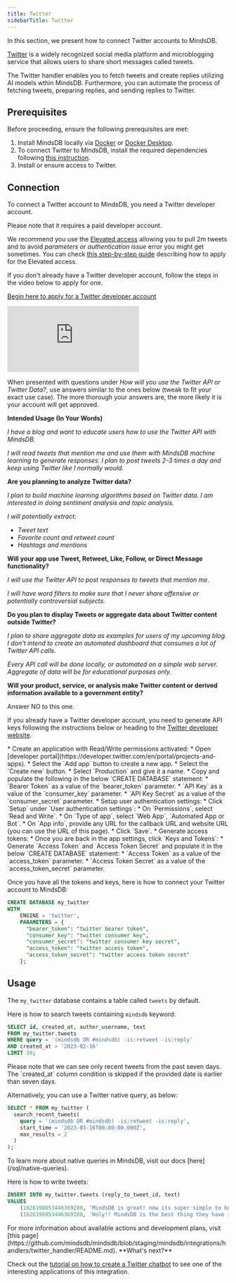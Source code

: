 ```yaml
---
title: Twitter
sidebarTitle: Twitter
---
```


In this section, we present how to connect Twitter accounts to MindsDB.

[Twitter](https://twitter.com/) is a widely recognized social media platform and microblogging service that allows users to share short messages called tweets.

The Twitter handler enables you to fetch tweets and create replies utilizing AI models wthin MindsDB. Furthermore, you can automate the process of fetching tweets, preparing replies, and sending replies to Twitter.

## Prerequisites

Before proceeding, ensure the following prerequisites are met:

1. Install MindsDB locally via [Docker](/setup/self-hosted/docker) or [Docker Desktop](/setup/self-hosted/docker-desktop).
2. To connect Twitter to MindsDB, install the required dependencies following [this instruction](/setup/self-hosted/docker#install-dependencies).
3. Install or ensure access to Twitter.

## Connection

To connect a Twitter account to MindsDB, you need a Twitter developer account.

<Tip>
Please note that it requires a paid developer account.

We recommend you use the [Elevated access](https://developer.twitter.com/en/support/twitter-api/developer-account) allowing you to pull 2m tweets and to avoid _parameters or authentication issue_ error you might get sometimes. You can check [this step-by-step guide](https://medium.com/@skillcate/set-up-twitter-api-to-pull-2m-tweets-month-44d004c6f7ce) describing how to apply for the Elevated access.
</Tip>

If you don't already have a Twitter developer account, follow the steps in the video below to apply for one.

<Accordion title="How to Apply for a Twitter Developer Account" icon="twitter" iconType="thin">

  [Begin here to apply for a Twitter developer account](https://developer.twitter.com/apply-for-access)

  <div style={{position: "relative", paddingBottom: "59.602649006622514%", height: 0}}><iframe src="https://www.youtube.com/embed/qVe7PeC0sUQ" title="YouTube video player" frameBorder="0" allow="accelerometer; autoplay; clipboard-write; encrypted-media; fullscreen; gyroscope; picture-in-picture; web-share" style={{position: "absolute", top: 0, left: 0, width: "100%", height: "100%"}}></iframe></div>

  When presented with questions under *How will you use the Twitter API or Twitter Data?*, use answers similar to the ones below (tweak to fit your exact use case). The more thorough your answers are, the more likely it is your account will get approved.

  **Intended Usage (In Your Words)**

  *I have a blog and want to educate users how to use the Twitter API with MindsDB.*

  *I will read tweets that mention me and use them with MindsDB machine learning to generate responses. I plan to post tweets 2-3 times a day and keep using Twitter like I normally would.*

  **Are you planning to analyze Twitter data?**

  *I plan to build machine learning algorithms based on Twitter data. I am interested in doing sentiment analysis and topic analysis.*

  *I will potentially extract:*
  * *Tweet text*
  * *Favorite count and retweet count*
  * *Hashtags and mentions*

  **Will your app use Tweet, Retweet, Like, Follow, or Direct Message functionality?**

  *I will use the Twitter API to post responses to tweets that mention me.*

  *I will have word filters to make sure that I never share offensive or potentially controversial subjects.*

  **Do you plan to display Tweets or aggregate data about Twitter content outside Twitter?**

  *I plan to share aggregate data as examples for users of my upcoming blog. I don't intend to create an automated dashboard that consumes a lot of Twitter API calls.*

  *Every API call will be done locally, or automated on a simple web server. Aggregate of data will be for educational purposes only.*

  **Will your product, service, or analysis make Twitter content or derived information available to a government entity?**

  Answer NO to this one.
</Accordion>

If you already have a Twitter developer account, you need to generate API keys following the instructions below or heading to the [Twitter developer website](https://developer.twitter.com/en).

<Accordion title="How to Generate API Keys" icon="twitter" iconType="thin">
  * Create an application with Read/Write permissions activated:
    * Open [developer portal](https://developer.twitter.com/en/portal/projects-and-apps).
    * Select the `Add app` button to create a new app.
    * Select the `Create new` button.
    * Select `Production` and give it a name.
    * Copy and populate the following in the below `CREATE DATABASE` statement:
      * `Bearer Token` as a value of the `bearer_token` parameter.
      * `API Key` as a value of the `consumer_key` parameter.
      * `API Key Secret` as a value of the `consumer_secret` parameter.
  * Setup user authentication settings:
    * Click `Setup` under `User authentication settings`:
    * On `Permissions`, select `Read and Write`.
    * On `Type of app`, select `Web App`, `Automated App or Bot`.
    * On `App info`, provide any URL for the callback URL and website URL (you can use the URL of this page).
    * Click `Save`.
  * Generate access tokens:
    * Once you are back in the app settings, click `Keys and Tokens`:
    * Generate `Access Token` and `Access Token Secret` and populate it in the below `CREATE DATABASE` statement:
      * `Access Token` as a value of the `access_token` parameter.
      * `Access Token Secret` as a value of the `access_token_secret` parameter.
</Accordion>

Once you have all the tokens and keys, here is how to connect your Twitter account to MindsDB:

```sql
CREATE DATABASE my_twitter 
WITH 
    ENGINE = 'twitter',
    PARAMETERS = {
      "bearer_token": "twitter bearer token",
      "consumer_key": "twitter consumer key",
      "consumer_secret": "twitter consumer key secret",
      "access_token": "twitter access token",
	  "access_token_secret": "twitter access token secret"
    };
```

## Usage

The `my_twitter` database contains a table called `tweets` by default.

Here is how to search tweets containing `mindsdb` keyword:

```sql
SELECT id, created_at, author_username, text 
FROM my_twitter.tweets 
WHERE query = '(mindsdb OR #mindsdb) -is:retweet -is:reply'
AND created_at > '2023-02-16' 
LIMIT 20;
```

<Warning>
Please note that we can see only recent tweets from the past seven days. The `created_at` column condition is skipped if the provided date is earlier than seven days.
</Warning>

Alternatively, you can use a Twitter native query, as below:

```sql
SELECT * FROM my_twitter (
  search_recent_tweets(
    query = '(mindsdb OR #mindsdb) -is:retweet -is:reply',
    start_time = '2023-03-16T00:00:00.000Z',
    max_results = 2
  )
);
```

<Tip>
To learn more about native queries in MindsDB, visit our docs [here](/sql/native-queries).
</Tip>

Here is how to write tweets:

```sql
INSERT INTO my_twitter.tweets (reply_to_tweet_id, text)
VALUES 
    (1626198053446369280, 'MindsDB is great! now its super simple to build ML powered apps'),
    (1626198053446369280, 'Holy!! MindsDB is the best thing they have invented for developers doing ML');
```

<Info>
For more information about available actions and development plans, visit [this page](https://github.com/mindsdb/mindsdb/blob/staging/mindsdb/integrations/handlers/twitter_handler/README.md).
</Info>

<Tip>
**What's next?**

Check out the [tutorial on how to create a Twitter chatbot](/sql/tutorials/twitter-chatbot) to see one of the interesting applications of this integration.
</Tip>
